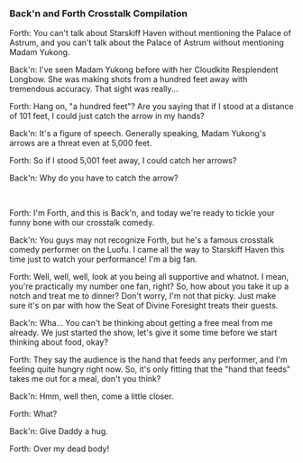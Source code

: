 ===Back'n and Forth Crosstalk Compilation===
:{{Размер|32|Part I}}
:
Forth: You can't talk about Starskiff Haven without mentioning the Palace of Astrum, and you can't talk about the Palace of Astrum without mentioning Madam Yukong.
:
Back'n: I've seen Madam Yukong before with her Cloudkite Resplendent Longbow. She was making shots from a hundred feet away with tremendous accuracy. That sight was really...
:
Forth: Hang on, "a hundred feet"? Are you saying that if I stood at a distance of 101 feet, I could just catch the arrow in my hands?
:
Back'n: It's a figure of speech. Generally speaking, Madam Yukong's arrows are a threat even at 5,000 feet.
:
Forth: So if I stood 5,001 feet away, I could catch her arrows?
:
Back'n: Why do you have to catch the arrow?
:<br />{{Размер|32|Part II}}
:
Forth: I'm Forth, and this is Back'n, and today we're ready to tickle your funny bone with our crosstalk comedy.
:
Back'n: You guys may not recognize Forth, but he's a famous crosstalk comedy performer on the Luofu. I came all the way to Starskiff Haven this time just to watch your performance! I'm a big fan.
:
Forth: Well, well, well, look at you being all supportive and whatnot. I mean, you're practically my number one fan, right? So, how about you take it up a notch and treat me to dinner? Don't worry, I'm not that picky. Just make sure it's on par with how the Seat of Divine Foresight treats their guests.
:
Back'n: Wha... You can't be thinking about getting a free meal from me already. We just started the show, let's give it some time before we start thinking about food, okay?
:
Forth: They say the audience is the hand that feeds any performer, and I'm feeling quite hungry right now. So, it's only fitting that the "hand that feeds" takes me out for a meal, don't you think?
:
Back'n: Hmm, well then, come a little closer.
:
Forth: What?
:
Back'n: Give Daddy a hug.
:
Forth: Over my dead body!
